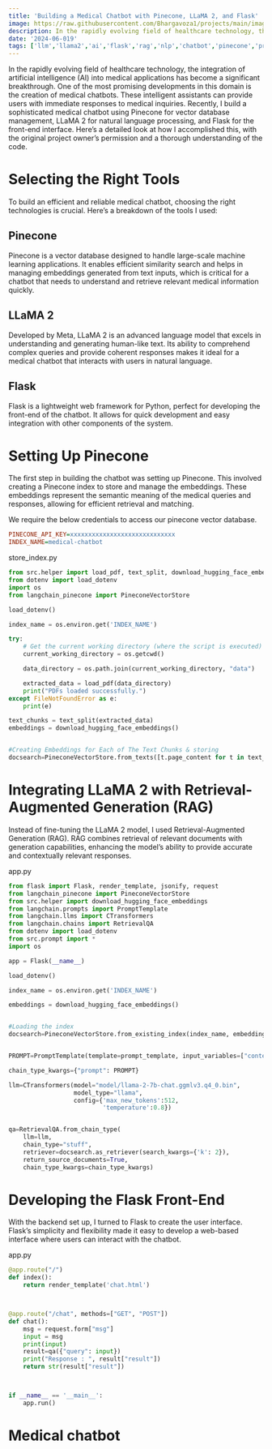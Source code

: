 ```yaml
---
title: 'Building a Medical Chatbot with Pinecone, LLaMA 2, and Flask'
image: https://raw.githubusercontent.com/Bhargavoza1/projects/main/images/medical_chatbot/title.png
description: In the rapidly evolving field of healthcare technology, the integration of artificial intelligence (AI) into medical applications has become a significant breakthrough...
date: '2024-06-019'
tags: ['llm','llama2','ai','flask','rag','nlp','chatbot','pinecone','project']
---
```


In the rapidly evolving field of healthcare technology, the integration of artificial intelligence (AI) into medical applications has become a significant breakthrough. 
One of the most promising developments in this domain is the creation of medical chatbots. These intelligent assistants can provide users with immediate responses to medical inquiries.
Recently, I build a sophisticated medical chatbot using Pinecone for vector database management, LLaMA 2 for natural language processing, and Flask for the front-end interface. 
Here’s a detailed look at how I accomplished this, with the original project owner’s permission and a thorough understanding of the code.


<CustomImage src="https://raw.githubusercontent.com/Bhargavoza1/projects/main/images/medical_chatbot/meta_llama.png"  alt=""  width={606} height={380} />

# Selecting the Right Tools
To build an efficient and reliable medical chatbot, choosing the right technologies is crucial. Here’s a breakdown of the tools I used:

## Pinecone
Pinecone is a vector database designed to handle large-scale machine learning applications. It enables efficient similarity search and helps in managing embeddings generated from text inputs, which is critical for a chatbot that needs to understand and retrieve relevant medical information quickly.

## LLaMA 2
Developed by Meta, LLaMA 2 is an advanced language model that excels in understanding and generating human-like text. Its ability to comprehend complex queries and provide coherent responses makes it ideal for a medical chatbot that interacts with users in natural language.

## Flask
Flask is a lightweight web framework for Python, perfect for developing the front-end of the chatbot. It allows for quick development and easy integration with other components of the system.

# Setting Up Pinecone
The first step in building the chatbot was setting up Pinecone. This involved creating a Pinecone index to store and manage the embeddings. These embeddings represent the semantic meaning of the medical queries and responses, allowing for efficient retrieval and matching.

We require the below credentials to access our pinecone vector database.
```ini
PINECONE_API_KEY=xxxxxxxxxxxxxxxxxxxxxxxxxxxxx
INDEX_NAME=medical-chatbot
```

store_index.py
```Python
from src.helper import load_pdf, text_split, download_hugging_face_embeddings
from dotenv import load_dotenv
import os
from langchain_pinecone import PineconeVectorStore

load_dotenv()

index_name = os.environ.get('INDEX_NAME')

try:
    # Get the current working directory (where the script is executed)
    current_working_directory = os.getcwd()

    data_directory = os.path.join(current_working_directory, "data")

    extracted_data = load_pdf(data_directory)
    print("PDFs loaded successfully.")
except FileNotFoundError as e:
    print(e)

text_chunks = text_split(extracted_data)
embeddings = download_hugging_face_embeddings()


#Creating Embeddings for Each of The Text Chunks & storing
docsearch=PineconeVectorStore.from_texts([t.page_content for t in text_chunks], embeddings, index_name=index_name)

```

# Integrating LLaMA 2 with Retrieval-Augmented Generation (RAG)
Instead of fine-tuning the LLaMA 2 model, I used Retrieval-Augmented Generation (RAG). RAG combines retrieval of relevant documents with generation capabilities, enhancing the model’s ability to provide accurate and contextually relevant responses.

app.py
```Python
from flask import Flask, render_template, jsonify, request
from langchain_pinecone import PineconeVectorStore
from src.helper import download_hugging_face_embeddings
from langchain.prompts import PromptTemplate
from langchain.llms import CTransformers
from langchain.chains import RetrievalQA
from dotenv import load_dotenv
from src.prompt import *
import os

app = Flask(__name__)

load_dotenv()

index_name = os.environ.get('INDEX_NAME')

embeddings = download_hugging_face_embeddings()


#Loading the index
docsearch=PineconeVectorStore.from_existing_index(index_name, embeddings)


PROMPT=PromptTemplate(template=prompt_template, input_variables=["context", "question"])

chain_type_kwargs={"prompt": PROMPT}

llm=CTransformers(model="model/llama-2-7b-chat.ggmlv3.q4_0.bin",
                  model_type="llama",
                  config={'max_new_tokens':512,
                          'temperature':0.8})


qa=RetrievalQA.from_chain_type(
    llm=llm, 
    chain_type="stuff", 
    retriever=docsearch.as_retriever(search_kwargs={'k': 2}),
    return_source_documents=True, 
    chain_type_kwargs=chain_type_kwargs)

```

# Developing the Flask Front-End
With the backend set up, I turned to Flask to create the user interface. Flask’s simplicity and flexibility made it easy to develop a web-based interface where users can interact with the chatbot.

app.py
```Python
@app.route("/")
def index():
    return render_template('chat.html')



@app.route("/chat", methods=["GET", "POST"])
def chat():
    msg = request.form["msg"]
    input = msg
    print(input)
    result=qa({"query": input})
    print("Response : ", result["result"])
    return str(result["result"])



if __name__ == '__main__':
    app.run()

```

# Medical chatbot

<CustomImage src="https://raw.githubusercontent.com/Bhargavoza1/projects/main/images/medical_chatbot/output.png"  alt=""  width={756} height={400} />